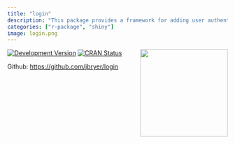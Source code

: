 ```yaml
---
title: "login"
description: "This package provides a framework for adding user authentication to Shiny applications. This is unique to other authentication frameworks such as ShinyManager and shinyauthr in that it provides tools for users to create their own accounts and reset passwords. This is particularly useful for Shiny applications used to collect data without a pre-existing user management system. User credentials are stored in any database that supports the DBI interface. Passwords are hashed using MD5 in the browser so that unencrypted passwords are never available to the Shiny server. For an extra layer of security, you can salt the password before storing it in the database."
categories: ["r-package", "shiny"]
image: login.png
---
```


<a href='https://github.com/jbryer/login'><img src='login.png' align="right" width="200" /></a> 

<a href='https://github.com/jbryer/login' target='_blank'><img src='https://camo.githubusercontent.com/f2f442b44b9bb000550dc000bac3ebaedddb590657f91bf7868eb87fc5de3b5e/68747470733a2f2f696d672e736869656c64732e696f2f62616467652f646576656c25323076657273696f6e2d302e392e342d626c75652e737667' alt='Development Version' border='0' /></a> <a href='https://cran.r-project.org/package=login'  target='_blank'><img src='https://www.r-pkg.org/badges/version/login' alt='CRAN Status' border='0' /></a>

Github: [https://github.com/jbryer/login](https://github.com/jbryer/login)

